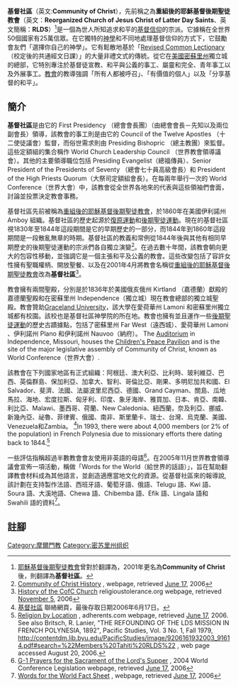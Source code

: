 {{LDS_Movement}}

'''基督社區'''（英文:'''Community of Christ'''），先前稱之為'''重組後的耶穌基督後期聖徒教會'''（英文：'''Reorganized Church of Jesus Christ of Latter Day Saints'''、英文簡稱：'''RLDS'''）<ref>[[耶穌基督後期聖徒教會|耶穌基督後期聖徒教會]]曾對於'''{{Cite web|url=https://www.churchofjesuschrist.org/study/history/topics/kirtland-temple?fbclid=IwAR2i0xVOk5KMertjWlvrhdYRelJL0ZLMH9-WBQbW5VXGpdj6lb9kaucGnyM&lang=eng|language=en|title=Reorganized Church of Jesus Christ of Latter Day Saints|accessdate=2019-07-04|archive-date=2020-09-17|archive-url=https://web.archive.org/web/20200917163127/https://www.churchofjesuschrist.org/study/history/topics/kirtland-temple?fbclid=IwAR2i0xVOk5KMertjWlvrhdYRelJL0ZLMH9-WBQbW5VXGpdj6lb9kaucGnyM&lang=eng|dead-url=no}}'''翻譯為'''{{Cite web|url=https://www.churchofjesuschrist.org/study/history/topics/kirtland-temple?fbclid=IwAR2i0xVOk5KMertjWlvrhdYRelJL0ZLMH9-WBQbW5VXGpdj6lb9kaucGnyM&lang=zho|language=zh|title=耶穌基督後期聖徒重組教會|accessdate=2019-07-03|archive-date=2020-09-17|archive-url=https://web.archive.org/web/20200917142931/https://www.churchofjesuschrist.org/study/history/topics/kirtland-temple?fbclid=IwAR2i0xVOk5KMertjWlvrhdYRelJL0ZLMH9-WBQbW5VXGpdj6lb9kaucGnyM&lang=zho|dead-url=no}}'''，2001年更名為'''Community of Christ'''後，則翻譯為'''基督社區'''。</ref>是一個為世人所知追求和平的[[基督宗教|基督信仰]]的宗派。它據稱在全世界50個國家有25萬信眾。在它獨特的[[神學|神學]]和不同地處理基督信仰的方式下，它鼓勵會友們「選擇你自己的神學」。它有鬆散地基於「[http://en.wikipedia.org/wiki/Revised_Common_Lectionary Revised Common Lectionary] {{Wayback|url=http://en.wikipedia.org/wiki/Revised_Common_Lectionary |date=20060913000000 }}（校定後的共通經文日課）」的大量非禮文式的傳統。從它在[[美國|美國]][[密蘇里州|密蘇里州]]獨立城的總部，它特別專注於基督徒宣教、和平與公義的事工、屬靈和完全、青年事工以及外展事工。[[教會|教會]]的教導強調「所有人都被呼召」、「有價值的個人」以及「分享基督的和平」。

== 簡介 ==

'''基督社區'''是由它的 First Presidency （總會會長團）（由總會會長－先知以及兩位副會長）領導，該教會的事工則是由它的 Council of the Twelve Apostles （十二使徒議會）監督，而俗世需求則由 Presiding Bishopric （總主教團）來監督。這些定額組的集合稱作 World Church Leadership Council （世界教會領導議會）。其他的主要領導職位包括 Presiding Evangelist（總福傳員）、Senior President of the Presidents of Seventy （總會七十員高級會長）和 President of the High Priests Quorum（大祭司定額組會長）。在每兩年舉行一次的 World Conference（世界大會）中，該教會從全世界各地來的代表與這些領袖們會面，討論並投票決定教會事務。

基督社區先前被稱為[[重組後的耶穌基督後期聖徒教會|重組後的耶穌基督後期聖徒教會]]，於1860年在美國伊利諾州 Amboy 組織。基督社區的歷史起源於[[復原運動|復原運動]]和[[後期聖徒運動|後期聖徒運動]]。現在的基督社區視1830年至1844年這段期間是它的早期歷史的一部分，而1844年到1860年這段期間是一段散亂無章的時期。基督社區的教義和常例從1844年後與其他有相同早期歷史的後期聖徒運動的宗派們各自獨立演變<ref>[http://www.cofchrist.org/history/ Community of Christ History] {{Wayback|url=http://www.cofchrist.org/history/ |date=20170903000958 }}, webpage, retrieved [[June_17|June 17]], 2006</ref>。在過去數十年間，該教會朝向更大的包容性移動，並強調它是一個主張和平及公義的教會。這些改變包括了容許女性擁有聖職權柄、開放聖餐、以及在2001年4月將教會名稱從[[重組後的耶穌基督後期聖徒教會|重組後的耶穌基督後期聖徒教會]]改為'''基督社區'''<ref>[http://www.religioustolerance.org/rlds.htm History of the CofC Church] {{Wayback|url=http://www.religioustolerance.org/rlds.htm |date=20061215211919 }} religioustolerance.org webpage, retrieved [[November_5|November 5]], 2006</ref>。

教會擁有兩間聖殿，分別是於1836年於美國俄亥俄州 Kirtland （嘉德蘭）獻殿的嘉德蘭聖殿和在密蘇里州 Independence（獨立城）現在教會總部的獨立城聖殿。教會贊助[[Graceland_University|Graceland University]]，該大學在愛荷華州 Lamoni 和密蘇里州獨立城都有校園。該校也是基督社區神學院的所在地。教會也擁有並且運作一些[[後期聖徒運動|後期聖徒運動]]的歷史古蹟據點，包括了密蘇里州 Far West（遠西城）、愛荷華州 Lamoni 、伊利諾州 Plano 和伊利諾州 Nauvoo（納府）。 The [[Auditorium_(Community_of_Christ)|Auditorium]] in Independence, Missouri, houses the [[Children's_Peace_Pavilion|Children's Peace Pavilion]] and is the site of the major legislative assembly of Community of Christ, known as World Conference（世界大會）.

該教會在下列國家地區有正式組織：阿根廷、澳大利亞、比利時、玻利維亞、巴西、英倫群島、保加利亞、加拿大、智利、哥倫比亞、剛果、多明尼加共和國、El Salvador、斐濟、法國、法屬波里尼西亞、德國、Grand Cayman、關島、瓜地馬拉、海地、宏度拉斯、匈牙利、印度、象牙海岸、雅買加、日本、肯亞、南韓、利比亞、Malawi、墨西哥、荷蘭、New Caledonia、紐西蘭，奈及利亞、挪威、新幾內亞、祕魯、菲律賓、俄國、南非、斯里蘭卡、瑞士、台灣、烏克蘭、美國、Venezuela和Zambia。 <ref>[http://www.cofchrist.org/directory/activedirectory.asp 基督社區] {{webarchive|url=https://archive.is/20120724060425/http://www.cofchrist.org/directory/activedirectory.asp |date=2012-07-24 }}聯絡網頁，最後存取日期2006年6月17日。</ref>In 1993, there were about 4,000 members (or 2% of the population) in French Polynesia due to missionary efforts there dating back to 1844.<ref>[http://www.adherents.com/adhloc/Wh_106.html#254 Religion by Location] {{Wayback|url=http://www.adherents.com/adhloc/Wh_106.html#254 |date=20061210021745 }}, adherents.com webpage, retrieved [[June_17|June 17]], 2006. See also Britsch, R. Lanier, "THE REFOUNDING OF THE LDS MISSION IN FRENCH POLYNESIA, 1892", Pacific Studies, Vol. 3 No. 1, Fall 1979, http://contentdm.lib.byu.edu/PacificStudies/image/9206161932003_91614.pdf#search=%22Members%20Tahiti%20RLDS%22 {{webarchive|url=https://web.archive.org/web/20061103012421/http://contentdm.lib.byu.edu/PacificStudies/image/9206161932003_91614.pdf |date=2006-11-03 }}, web page accessed August 20, 2006.</ref>

一些評估指稱超過半數教會會友使用非英語的母語<ref>[http://www.cofchrist.org/wc2004/legislation/G-1.asp G-1 Prayers for the Sacrament of the Lord's Supper] {{webarchive|url=https://archive.is/20031211074519/http://www.cofchrist.org/wc2004/legislation/G-1.asp |date=2003-12-11 }}, 2004 World Conference Legislation webpage, retrieved [[June_17|June 17]], 2006</ref>。在2005年11月世界教會領導議會宣佈一項活動，稱做「Words for the World（給世界的話語）」，旨在幫助翻譯教會材料成為其他語言，並創造適應當地文化的資源。從基督社區來的報導說,該計劃在支持製作法語、西班牙語、葡萄牙語、俄語、Telugu 語、Kwi 語、Soura 語、大溪地語、Chewa 語、Chibemba 語、Efik 語、Lingala 語和 Swahili 語的資料<ref>[http://www.cofchrist.org/designatedgiving/w4w/talk.asp Words for the World Fact Sheet] {{webarchive|url=https://archive.is/20050425220517/http://www.cofchrist.org/designatedgiving/w4w/talk.asp |date=2005-04-25 }}, webpage, retrieved [[June_17|June 17]], 2006</ref>。

== 註腳 ==
{{Reflist}}

{{耶穌基督後期聖徒教會聖殿}}

[[Category:摩爾門教|Category:摩爾門教]]
[[Category:密苏里州组织|Category:密苏里州组织]]